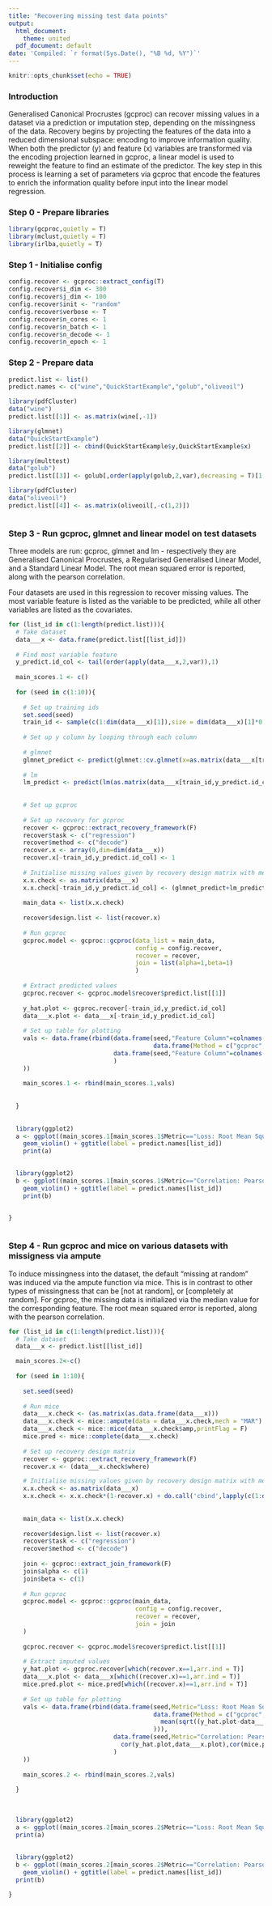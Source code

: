 ```yaml
---
title: "Recovering missing test data points"
output:
  html_document:
    theme: united
  pdf_document: default
date: 'Compiled: `r format(Sys.Date(), "%B %d, %Y")`'
---
```



```r
knitr::opts_chunk$set(echo = TRUE)
```

### Introduction

Generalised Canonical Procrustes (gcproc) can recover missing values in a dataset via a prediction or imputation step, depending on the missingness of the data. Recovery begins by projecting the features of the data into a reduced dimensional subspace: encoding to improve information quality. When both the predictor (y) and feature (x) variables are transformed via the encoding projection learned in gcproc, a linear model is used to reweight the feature to find an estimate of the predictor. The key step in this process is learning a set of parameters via gcproc that encode the features to enrich the information quality before input into the linear model regression.

### Step 0 - Prepare libraries

```r
library(gcproc,quietly = T)
library(mclust,quietly = T)
library(irlba,quietly = T)

```


### Step 1 - Initialise config
```r

config.recover <- gcproc::extract_config(T)
config.recover$i_dim <- 300
config.recover$j_dim <- 100
config.recover$init <- "random"
config.recover$verbose <- T
config.recover$n_cores <- 1
config.recover$n_batch <- 1
config.recover$n_decode <- 1
config.recover$n_epoch <- 1

```


### Step 2 - Prepare data

```r

predict.list <- list()
predict.names <- c("wine","QuickStartExample","golub","oliveoil")

library(pdfCluster)
data("wine")
predict.list[[1]] <- as.matrix(wine[,-1])

library(glmnet)
data("QuickStartExample")
predict.list[[2]] <- cbind(QuickStartExample$y,QuickStartExample$x)

library(multtest)
data("golub")
predict.list[[3]] <- golub[,order(apply(golub,2,var),decreasing = T)[1:10]]

library(pdfCluster)
data("oliveoil")
predict.list[[4]] <- as.matrix(oliveoil[,-c(1,2)])



```






### Step 3 - Run gcproc, glmnet and linear model on test datasets

Three models are run: gcproc, glmnet and lm - respectively they are Generalised Canonical Procrustes, a Regularised Generalised Linear Model, and a Standard Linear Model. The root mean squared error is reported, along with the pearson correlation.
  
Four datasets are used in this regression to recover missing values. The most variable feature is listed as the variable to be predicted, while all other variables are listed as the covariates.

```r

for (list_id in c(1:length(predict.list))){
  # Take dataset
  data___x <- data.frame(predict.list[[list_id]])
  
  # Find most variable feature
  y_predict.id_col <- tail(order(apply(data___x,2,var)),1)
  
  main_scores.1 <- c()
  
  for (seed in c(1:10)){
    
    # Set up training ids
    set.seed(seed)
    train_id <- sample(c(1:dim(data___x)[1]),size = dim(data___x)[1]*0.9)
    
    # Set up y column by looping through each column
    
    # glmnet
    glmnet_predict <- predict(glmnet::cv.glmnet(x=as.matrix(data___x[train_id,-c(y_predict.id_col)]),y=as.matrix(data___x[train_id,y_predict.id_col]),type.measure = "mse"),as.matrix(data___x[-train_id,-c(y_predict.id_col)]), s = "lambda.min")
    
    # lm
    lm_predict <- predict(lm(as.matrix(data___x[train_id,y_predict.id_col])~.,data=data.frame(x=data___x[train_id,-c(y_predict.id_col)])),data.frame(x=data___x[-train_id,-c(y_predict.id_col)]))
    
    
    # Set up gcproc
    
    # Set up recovery for gcproc
    recover <- gcproc::extract_recovery_framework(F)
    recover$task <- c("regression")
    recover$method <- c("decode")
    recover.x <- array(0,dim=dim(data___x))
    recover.x[-train_id,y_predict.id_col] <- 1
    
    # Initialise missing values given by recovery design matrix with median feature value
    x.x.check <- as.matrix(data___x)
    x.x.check[-train_id,y_predict.id_col] <- (glmnet_predict+lm_predict)/2
    
    main_data <- list(x.x.check)
    
    recover$design.list <- list(recover.x)
    
    # Run gcproc
    gcproc.model <- gcproc::gcproc(data_list = main_data,
                                   config = config.recover,
                                   recover = recover,
                                   join = list(alpha=1,beta=1)
                                   )
    
    # Extract predicted values
    gcproc.recover <- gcproc.model$recover$predict.list[[1]]
    
    y_hat.plot <- gcproc.recover[-train_id,y_predict.id_col]
    data___x.plot <- data___x[-train_id,y_predict.id_col]
    
    # Set up table for plotting
    vals <- data.frame(rbind(data.frame(seed,"Feature Column"=colnames(data___x)[y_predict.id_col],Metric="Loss: Root Mean Squared Error",
                                        data.frame(Method = c("gcproc","glmnet","linear model"),Value=c(mean(sqrt((y_hat.plot-data___x.plot)^2)),mean(sqrt((glmnet_predict-data___x.plot)^2)),mean(sqrt((lm_predict-data___x.plot)^2))))),
                             data.frame(seed,"Feature Column"=colnames(data___x)[y_predict.id_col],Metric="Correlation: Pearson",                                data.frame(Method=c("gcproc","glmnet","linear model"),Value=c(cor(y_hat.plot,data___x.plot),cor(glmnet_predict,data___x.plot),cor(lm_predict,data___x.plot)))
                             )
    ))
    
    main_scores.1 <- rbind(main_scores.1,vals)
    
    
  }
  
  
  library(ggplot2)
  a <- ggplot((main_scores.1[main_scores.1$Metric=="Loss: Root Mean Squared Error",]), aes(x=Metric, y=Value, fill=Method))+ 
    geom_violin() + ggtitle(label = predict.names[list_id])
    print(a)

  
  library(ggplot2)
  b <- ggplot((main_scores.1[main_scores.1$Metric=="Correlation: Pearson",]), aes(x=Metric, y=Value, fill=Method)) +
    geom_violin() + ggtitle(label = predict.names[list_id]) 
    print(b)

  
}



```







### Step 4 - Run gcproc and mice on various datasets with missigness via ampute

To induce missingness into the dataset, the default "missing at random" was induced via the ampute function via mice. This is in contrast to other types of missingness that can be [not at random], or [completely at random]. For gcproc, the missing data is initialized via the median value for the corresponding feature. The root mean squared error is reported, along with the pearson correlation.

```r


for (list_id in c(1:length(predict.list))){
  # Take dataset
  data___x <- predict.list[[list_id]]

  main_scores.2<-c()
  
  for (seed in 1:10){
    
    set.seed(seed)
    
    # Run mice
    data___x.check <- (as.matrix(as.data.frame(data___x)))
    data___x.check <- mice::ampute(data = data___x.check,mech = "MAR")
    data___x.check <- mice::mice(data___x.check$amp,printFlag = F)
    mice.pred <- mice::complete(data___x.check)
    
    # Set up recovery design matrix
    recover <- gcproc::extract_recovery_framework(F)
    recover.x <- (data___x.check$where)

    # Initialise missing values given by recovery design matrix with median feature value
    x.x.check <- as.matrix(data___x)
    x.x.check <- x.x.check*(1-recover.x) + do.call('cbind',lapply(c(1:dim(x.x.check*(1-recover.x))[2]),function(X){(recover.x[,X])*median(x.x.check[which((1-recover.x)[,X]==1),X])}))
    
    
    main_data <- list(x.x.check)
    
    recover$design.list <- list(recover.x)
    recover$task <- c("regression")
    recover$method <- c("decode")
    
    join <- gcproc::extract_join_framework(F)
    join$alpha <- c(1)
    join$beta <- c(1)
    
    # Run gcproc
    gcproc.model <- gcproc::gcproc(main_data,
                                   config = config.recover,
                                   recover = recover,
                                   join = join
    )
    
    gcproc.recover <- gcproc.model$recover$predict.list[[1]]
    
    # Extract imputed values
    y_hat.plot <- gcproc.recover[which(recover.x==1,arr.ind = T)]
    data___x.plot <- data___x[which((recover.x)==1,arr.ind = T)]
    mice.pred.plot <- mice.pred[which((recover.x)==1,arr.ind = T)]
    
    # Set up table for plotting
    vals <- data.frame(rbind(data.frame(seed,Metric="Loss: Root Mean Squared Error",
                                        data.frame(Method = c("gcproc","mice"),Value=c(
                                          mean(sqrt((y_hat.plot-data___x.plot)^2)),mean(sqrt((mice.pred.plot-data___x.plot)^2))
                                        ))),
                             data.frame(seed,Metric="Correlation: Pearson",                                data.frame(Method=c("gcproc","mice"),Value=c(
                               cor(y_hat.plot,data___x.plot),cor(mice.pred.plot,data___x.plot)))
                             )
    ))
    
    main_scores.2 <- rbind(main_scores.2,vals)
    
  }
  
  
  
  library(ggplot2)
  a <- ggplot((main_scores.2[main_scores.2$Metric=="Loss: Root Mean Squared Error",]), aes(x=Metric, y=Value, fill=Method)) + geom_violin() + ggtitle(label = predict.names[list_id]) 
  print(a)
  
  
  library(ggplot2)
  b <- ggplot((main_scores.2[main_scores.2$Metric=="Correlation: Pearson",]), aes(x=Metric, y=Value, fill=Method)) + 
    geom_violin() + ggtitle(label = predict.names[list_id]) 
  print(b)

}

```





